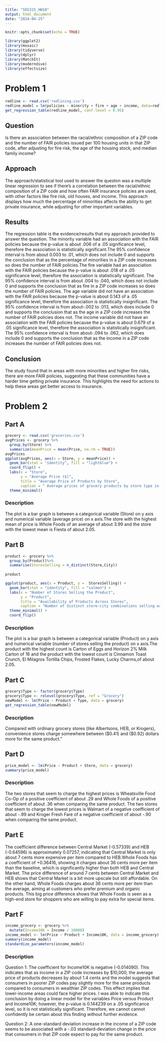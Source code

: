 ---
title: "SDS315_HW10"
output: html_document
date: "2024-04-25"
---

```{r setup, include=FALSE}
knitr::opts_chunk$set(echo = TRUE)
```

```{r echo=FALSE, message=FALSE}
library(ggplot2)
library(mosaic)
library(tidyverse)
library(dplyr)
library(MatchIt)
library(moderndive)
library(effectsize)
```

# Problem 1
```{r echo=FALSE, message=FALSE}
redline <- read.csv('redlining.csv')
redline_model = lm(policies ~ minority + fire + age + income, data=redline)
get_regression_table(redline_model, conf.level = 0.95)
```
## Question
 Is there an association between the racial/ethnic composition of a ZIP code and the number of FAIR policies issued per 100 housing units in that ZIP code, after adjusting for fire risk, the age of the housing stock, and median family income?

## Approach
The approach/statistical tool used to answer the queston was a multiple linear regression to see if there's a correlation between the racial/ethnic composition of a ZIP code and how often FAIR insurance policies are used, with other factors like fire risk, old houses, and income. This approach displays how much the percentage of minorities affects the ability to get private insurance, while adjusting for other important variables.

## Results
The regression table is the evidence/results that my approach provided to answer the question. The minority variable had an association with the FAIR policies because the p-value is about .006 of a .05 significance level, therefore the association is statistically significant.The 95% confidence interval is from about 0.003 to .01, which does not include 0 and supports the conclusion that as the percentage of minorities in a ZIP code increases so does the number of FAIR policies.The fire variable had an association with the FAIR policies because the p-value is about .018 of a .05 significance level, therefore the association is statistically significant. The 95% confidence interval is from about .004 to .040, which does not include 0 and supports the conclusion that as fire in a ZIP code increases so does the number of FAIR policies. The age variable did not have an association with the FAIR policies because the p-value is about 0.143 of a .05 significance level, therefore the association is statistically insignificant. The 95% confidence interval is from about-.002 to .013, which does include 0 and supports the conclusion that as the age in a ZIP code increases the number of FAIR policies does not. The income variable did not have an association with the FAIR policies because the p-value is about 0.679 of a .05 significance level, therefore the association is statistically insignificant. The 95% confidence interval is from about-.094 to .062, which does include 0 and supports the conclusion that as the income in a ZIP code increases the number of FAIR policies does not. 

## Conclusion
The study found that in areas with more minorities and higher fire risks, there are more FAIR policies, suggesting that these communities have a harder time getting private insurance. This highlights the need for actions to help these areas get better access to insurance.

# Problem 2

## Part A
```{r echo=FALSE, message=FALSE}
grocery <- read.csv('groceries.csv')
avgPrices <- grocery %>%
  group_by(Store) %>%
  summarize(meanPrice = mean(Price, na.rm = TRUE))
avgPrices
ggplot(avgPrices, aes(x = Store, y = meanPrice)) +
  geom_bar(stat = "identity", fill = "lightblue") +
  coord_flip() +
  labs(x = "Store", 
       y = "Average Price ($)", 
       title = "Average Price of Products by Store",
       caption = " Average prices of grocery products by store type in Texas, highlighting cost differences influenced by store branding and location." ) +
  theme_minimal()
```

### Description
The plot is a bar graph is between a categorical variable (Store) on y axis and numerical variable (average price) on x axis.The store with the highest mean of price is Whole Foods of an average of about 3.99 and the store with the lowest mean is Fiesta of about 2.05.

## Part B
```{r echo=FALSE, message=FALSE}
product <- grocery %>% 
  group_by(Product)%>%
  summarise(StoresSelling = n_distinct(Store,City))
 
product 

ggplot(product, aes(x = Product, y =  StoresSelling)) +
  geom_bar(stat = "identity", fill = "salmon") +
  labs(x = "Number of Stores Selling the Product", 
       y = "Product", 
       title = "Availability of Products Across Stores",
       caption = "Number of distinct store-city combinations selling each product that reflect market coverage and consumer access.") +
  theme_minimal() +
  coord_flip()  

```

### Description
The plot is a bar graph is between a categorical variable (Product) on y axis and numerical variable (number of stores selling the product) on x axis.The product with the highest count is Carton of Eggs and Horizon 2% Milk Carton of 16 and the product with the lowest count is Cinnamon Toast Crunch, El Milagros Tortilla Chips, Frosted Flakes, Lucky Charms,of about 2.05.

## Part C
```{r echo=FALSE, message=FALSE}
grocery$Type <- factor(grocery$Type)
grocery$Type <- relevel(grocery$Type, ref = "Grocery")
newModel <- lm(Price ~ Product + Type, data = grocery)
get_regression_table(newModel) 
```

### Description 
Compared with ordinary grocery stores (like Albertsons, HEB, or Krogers), convenience stores charge somewhere between
($0.41) and ($0.92) dollars more for the same product.”

## Part D
```{r echo=FALSE, message=FALSE}
price_model <- lm(Price ~ Product + Store, data = grocery)
summary(price_model)
```
### Description 
The two stores that seem to charge the highest prices is Wheatsville Food Co-Op of a positive coefficient of about .29 and Whole Foods of a positive coefficient of about .36 when comparing the same product. The two stores that seem to charge the lowest prices is Walmart of a negative coefficient of about -.99 and Kroger Fresh Fare of a negative coefficient of about -.90 when comparing the same product.

## Part E
The coefficient difference between Central Market (-0.57339) and HEB (-0.64596) is approximately 0.07257, indicating that Central Market is only about 7 cents more expensive per item compared to HEB.Whole Foods has a coefficient of +0.36416, showing it charges about 36 cents more per item than the baseline, which is significantly higher than both HEB and Central Market.
The price difference of around 7 cents between Central Market and HEB shows that Central Market is a bit more upscale but still affordable. On the other hand, Whole Foods charges about 36 cents more per item than the average, aiming at customers who prefer premium and organic products. This big price difference shows that Whole Foods is seen as a high-end store for shoppers who are willing to pay extra for special items.

## Part F
```{r echo=FALSE, message=FALSE}
income_grocery <- grocery %>%
  mutate(Income10K = Income / 10000)
income_model <- lm(Price ~ Product + Income10K, data = income_grocery)
summary(income_model)
standardize_parameters(income_model)
```
### Description
Question 1: 
The coefficient for Income10K is negative (-0.014090). This indicates that as income in a ZIP code increases by $10,000, the average price of products decreases by about 1.4 cents and the model suggests that consumers in poorer ZIP codes pay slightly more for the same products compared to consumers in wealthier ZIP codes. This effect implies that lower-income areas could face higher prices. I was able to indicate this conclusion by doing a linear model for the variables Price versus Product and Income10K; however, the p-value is 0.144239 on a .05 significance level, so it is not statistically significant. Therefore, we cannot cannot confidently be certain about this finding without further evidence.

Question 2:
A one-standard deviation increase in the income of a ZIP code seems to be associated with
a -.03 standard-deviation change in the price that consumers in that ZIP code expect to pay for
the same product.
